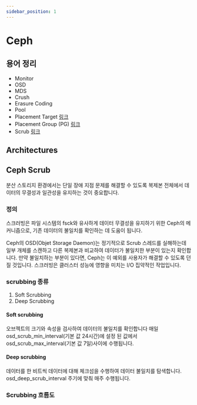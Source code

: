```yaml
---
sidebar_position: 1
---
```


# Ceph 

## 용어 정리
- Monitor
- OSD
- MDS
- Crush
- Erasure Coding
- Pool
- Placement Target [링크](https://docs.ceph.com/en/latest/radosgw/placement/#placement-targets)
- Placement Group (PG) [링크](https://docs.ceph.com/en/latest/dev/placement-group/?highlight=placement%20group#pg-placement-group-notes)
- Scrub [링크](https://docs.ceph.com/en/latest/cephfs/scrub/?highlight=scrub#ceph-file-system-scrub)


## Architectures

## Ceph Scrub
분산 스토리지 환경에서는 단일 장애 지점 문제를 해결할 수 있도록 복제본 전체에서 데이터의 무결성과 일관성을 유지하는 것이 중요합니다.

### 정의
스크러빙은 파일 시스템의 fsck와 유사하게 데이터 무결성을 유지하기 위한 Ceph의 메커니즘으로, 
기존 데이터의 불일치를 확인하는 데 도움이 됩니다.

Ceph의 OSD(Objet Storage Daemon)는 정기적으로 Scrub 스레드를 실해하는데
일부 개체를 스캔하고 다른 복제본과 비교하여 데이터가 불일치한 부분이 있는지 확인합니다. 
만약 불일치하는 부분이 있다면, Ceph는 이 예외를 사용자가 해결할 수 있도록 던질 것입니다.
스크러빙은 클러스터 성능에 영향을 미치는 I/O 집약적인 작업입니다.

### scrubbing 종류
1. Soft Scrubbing
2. Deep Scrubbing

#### Soft scrubbing
오브젝트의 크기와 속성을 검사하여 데이터의 불일치를 확인합니다
매일 osd_scrub_min_interval(기본 값 24시간)에 설정 된 값에서 
osd_scrub_max_interval(기본 값 7일)사이에 수행됩니다.


#### Deep scrubbing 
데이터를 한 비트씩 데이터에 대해 체크섬을 수행하여 데이터 불일치를 탐색합니다.
osd_deep_scrub_interval 주기에 맞춰 매주 수행됩니다. 


### Scrubbing 흐름도 

